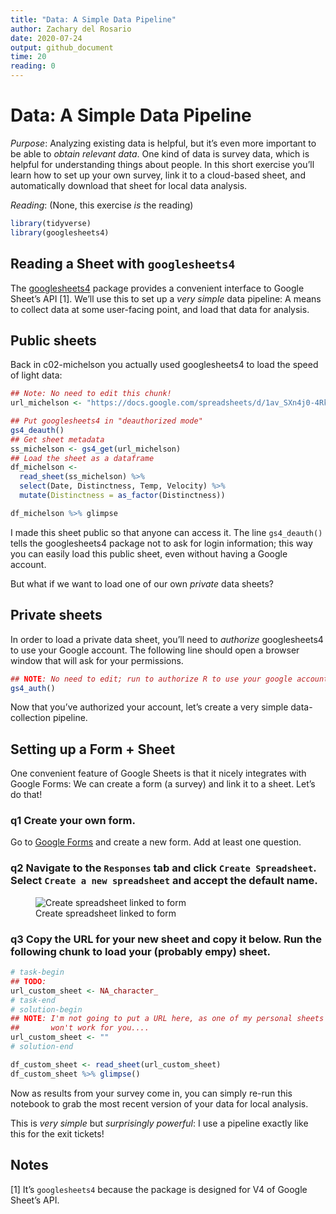 ```yaml
---
title: "Data: A Simple Data Pipeline"
author: Zachary del Rosario
date: 2020-07-24
output: github_document
time: 20
reading: 0
---
```


# Data: A Simple Data Pipeline

*Purpose*: Analyzing existing data is helpful, but it's even more important to be able to *obtain relevant data*. One kind of data is survey data, which is helpful for understanding things about people. In this short exercise you'll learn how to set up your own survey, link it to a cloud-based sheet, and automatically download that sheet for local data analysis.

*Reading*: (None, this exercise *is* the reading)

```r
library(tidyverse)
library(googlesheets4)
```

## Reading a Sheet with `googlesheets4`

The [googlesheets4](https://googlesheets4.tidyverse.org/) package provides a convenient interface to Google Sheet's API [1]. We'll use this to set up a *very simple* data pipeline: A means to collect data at some user-facing point, and load that data for analysis.

## Public sheets

Back in c02-michelson you actually used googlesheets4 to load the speed of light data:

```r
## Note: No need to edit this chunk!
url_michelson <- "https://docs.google.com/spreadsheets/d/1av_SXn4j0-4Rk0mQFik3LLr-uf0YdA06i3ugE6n-Zdo/edit?usp=sharing"

## Put googlesheets4 in "deauthorized mode"
gs4_deauth()
## Get sheet metadata
ss_michelson <- gs4_get(url_michelson)
## Load the sheet as a dataframe
df_michelson <-
  read_sheet(ss_michelson) %>%
  select(Date, Distinctness, Temp, Velocity) %>%
  mutate(Distinctness = as_factor(Distinctness))

df_michelson %>% glimpse
```

I made this sheet public so that anyone can access it. The line `gs4_deauth()` tells the googlesheets4 package not to ask for login information; this way you can easily load this public sheet, even without having a Google account.

But what if we want to load one of our own *private* data sheets?

## Private sheets

In order to load a private data sheet, you'll need to *authorize* googlesheets4 to use your Google account. The following line should open a browser window that will ask for your permissions.

```r
## NOTE: No need to edit; run to authorize R to use your google account
gs4_auth()

```

Now that you've authorized your account, let's create a very simple data-collection pipeline.

## Setting up a Form + Sheet

One convenient feature of Google Sheets is that it nicely integrates with Google Forms: We can create a form (a survey) and link it to a sheet. Let's do that!

### __q1__ Create your own form.

Go to [Google Forms](https://www.google.com/forms/about/) and create a new form. Add at least one question.

### __q2__ Navigate to the `Responses` tab and click `Create Spreadsheet`. Select `Create a new spreadsheet` and accept the default name.

![Create spreadsheet linked to form](./images/e-data12-responses.png)

### __q3__ Copy the URL for your new sheet and copy it below. Run the following chunk to load your (probably empy) sheet.

```r
# task-begin
## TODO:
url_custom_sheet <- NA_character_
# task-end
# solution-begin
## NOTE: I'm not going to put a URL here, as one of my personal sheets
##       won't work for you....
url_custom_sheet <- ""
# solution-end

df_custom_sheet <- read_sheet(url_custom_sheet)
df_custom_sheet %>% glimpse()
```

Now as results from your survey come in, you can simply re-run this notebook to grab the most recent version of your data for local analysis.

This is *very simple* but *surprisingly powerful*: I use a pipeline exactly like this for the exit tickets!

<!-- include-exit-ticket -->

## Notes

[1] It's `googlesheets4` because the package is designed for V4 of Google Sheet's API.
